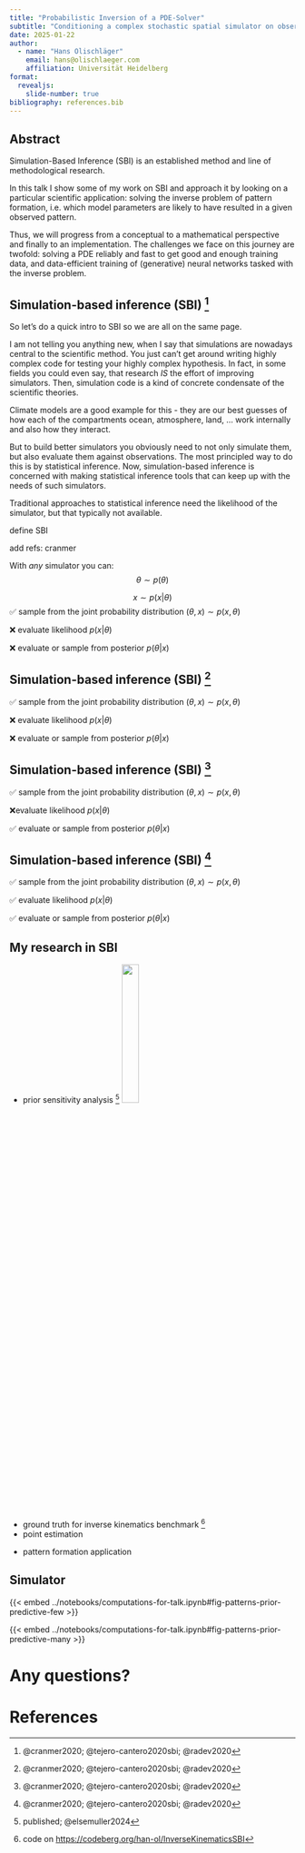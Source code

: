 ```yaml
---
title: "Probabilistic Inversion of a PDE-Solver"
subtitle: "Conditioning a complex stochastic spatial simulator on observations"
date: 2025-01-22
author:
  - name: "Hans Olischläger"
    email: hans@olischlaeger.com
    affiliation: Universität Heidelberg
format:
  revealjs:
    slide-number: true
bibliography: references.bib
---
```



::: {.callout-tip}

## Abstract

Simulation-Based Inference (SBI) is an established method and line of methodological research.

In this talk I show some of my work on SBI and approach it by looking on a particular scientific application: solving the inverse problem of pattern formation, i.e. which model parameters are likely to have resulted in a given observed pattern.

Thus, we will progress from a conceptual to a mathematical perspective and finally to an implementation. The challenges we face on this journey are twofold: solving a PDE reliably and fast to get good and enough training data, and data-efficient training of (generative) neural networks tasked with the inverse problem.

:::

## Simulation-based inference (SBI) ^[@cranmer2020; @tejero-cantero2020sbi; @radev2020]

::: {.notes}
So let's do a quick intro to SBI so we are all on the same page.

I am not telling you anything new, when I say that simulations are nowadays central to the scientific method.
You just can't get around writing highly complex code for testing your highly complex hypothesis.
In fact, in some fields you could even say, that research *IS* the effort of improving simulators.
Then, simulation code is a kind of concrete condensate of the scientific theories.

Climate models are a good example for this - they are our best guesses
of how each of the compartments ocean, atmosphere, land, ... work internally and also how they interact.

But to build better simulators you obviously need to not only simulate them, but also evaluate them against observations.
The most principled way to do this is by statistical inference.
Now, simulation-based inference is concerned with making statistical inference tools that can keep up with the needs of such simulators.

Traditional approaches to statistical inference need the likelihood of the simulator, but that typically not available.


define SBI


add refs: cranmer
:::
With *any* simulator you can:
$$
\theta \sim p(\theta)
$$


::: {.fragment .fade-in}
$$
x \sim p(x|\theta)
$$
✅ sample from the joint probability distribution
$(\theta, x) \sim p(x, \theta)$
<!-- = p(x|\theta) p(\theta)$ -->

:::


::: {.fragment .fade-in}
❌ evaluate likelihood $p(x|\theta)$

❌ evaluate or sample from posterior $p(\theta|x)$
:::


## Simulation-based inference (SBI) ^[@cranmer2020; @tejero-cantero2020sbi; @radev2020]  {visibility="uncounted" auto-animate=true}
✅ sample from the joint probability distribution
$(\theta, x) \sim p(x, \theta)$

❌ evaluate likelihood $p(x|\theta)$

❌ evaluate or sample from posterior $p(\theta|x)$

## Simulation-based inference (SBI) ^[@cranmer2020; @tejero-cantero2020sbi; @radev2020]  {visibility="uncounted" auto-animate=true}
✅ sample from the joint probability distribution
$(\theta, x) \sim p(x, \theta)$

❌evaluate likelihood $p(x|\theta)$

✅ evaluate or sample from posterior $p(\theta|x)$



## Simulation-based inference (SBI) ^[@cranmer2020; @tejero-cantero2020sbi; @radev2020]  {visibility="uncounted" auto-animate=true}
✅ sample from the joint probability distribution
$(\theta, x) \sim p(x, \theta)$

✅ evaluate likelihood $p(x|\theta)$

✅ evaluate or sample from posterior $p(\theta|x)$




## My research in SBI

::: {.fragment .semi-fade-out}
* prior sensitivity analysis ^[ published; @elsemuller2024] ![](figures/climate_sensitivity_ridge_plot_1.5_2023_SSP2.png){width=25%}
* ground truth for inverse kinematics benchmark ^[code on <https://codeberg.org/han-ol/InverseKinematicsSBI>]
* point estimation
:::
* pattern formation application


## Simulator

{{< embed ../notebooks/computations-for-talk.ipynb#fig-patterns-prior-predictive-few >}}

{{< embed ../notebooks/computations-for-talk.ipynb#fig-patterns-prior-predictive-many >}}

# Any questions?

# References
